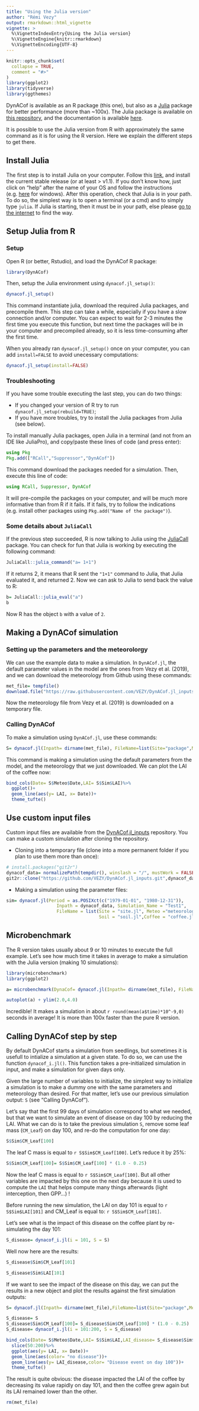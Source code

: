 ```yaml
---
title: "Using the Julia version"
author: "Rémi Vezy"
output: rmarkdown::html_vignette
vignette: >
  %\VignetteIndexEntry{Using the Julia version}
  %\VignetteEngine{knitr::rmarkdown}
  %\VignetteEncoding{UTF-8}
---
```


```r
knitr::opts_chunk$set(
  collapse = TRUE,
  comment = "#>"
)
library(ggplot2)
library(tidyverse)
library(ggthemes)
```

DynACof is available as an R package (this one), but also as a [Julia](https://julialang.org/) package for better performance (more than ~100x). The Julia package is available on [this repository](https://github.com/VEZY/DynACof.jl), and the documentation is available [here](https://vezy.github.io/DynACof.jl/dev/).


It is possible to use the Julia version from R with approximately the same command as it is for using the R version. Here we explain the different steps to get there.

## Install Julia

The first step is to install Julia on your computer. Follow this [link](https://julialang.org/downloads/), and install the current stable release (or at least > v1.1). If you don't know how, just click on "help" after the name of your OS and follow the instructions (e.g. [here](https://julialang.org/downloads/platform.html#windows) for windows).
After this operation, check that Julia is in your path. To do so, the simplest way is to open a terminal (or a cmd) and to simply type `julia`. If Julia is starting, then it must be in your path, else please [go to the internet](http://letmegooglethat.com/?q=add+program+to+path) to find the way.

## Setup Julia from R


### Setup

Open R (or better, Rstudio), and load the DynACof R package: 

```r
library(DynACof)
```

Then, setup the Julia environment using `dynacof.jl_setup()`:

```r
dynacof.jl_setup()
```

This command instantiate julia, download the required Julia packages, and precompile them. This step can take a while, especially if you have a slow connection and/or computer. You can expect to wait for 2-3 minutes the first time you execute this function, but next time the packages will be in your computer and precompiled already, so it is less time-consuming after the first time.

When you already ran `dynacof.jl_setup()` once on your computer, you can add `install=FALSE` to avoid unecessary computations: 

```r
dynacof.jl_setup(install=FALSE)
```

### Troubleshooting

If you have some trouble executing the last step, you can do two things: 

- If you changed your version of R try to run `dynacof.jl_setup(rebuild=TRUE)`;
- If you have more troubles, try to install the Julia packages from Julia (see below).

To install manually Julia packages, open Julia in a terminal (and not from an IDE like JuliaPro), and copy/paste these lines of code (and press enter):

```julia
using Pkg
Pkg.add(["RCall","Suppressor","DynACof"])
```

This command download the packages needed for a simulation. Then, execute this line of code:

```julia
using RCall, Suppressor, DynACof
```

It will pre-compile the packages on your computer, and will be much more informative than from R if it fails.
If it fails, try to follow the indications (e.g. install other packages using `Pkg.add("Name of the package")`).


### Some details about `JuliaCall`

If the previous step succeeded, R is now talking to Julia using the [JuliaCall](https://non-contradiction.github.io/JuliaCall/index.html) package. You can check for fun that Julia is working by executing the following command: 

```r
JuliaCall::julia_command("a= 1+1")
```

If it returns 2, it means that R sent the `"1+1"` command to Julia, that Julia evaluated it, and returned 2. Now we can ask to Julia to send back the value to R: 

```r
b= JuliaCall::julia_eval("a")
b
```

Now R has the object `b` with a value of `2`.


## Making a DynACof simulation

### Setting up the parameters and the meteorolorgy

We can use the example data to make a simulation. In `DynACof.jl`, the default parameter values in the model are the ones from Vezy et al. (2019), and we can download the meteorology from Github using these commands:

```r
met_file= tempfile()
download.file("https://raw.githubusercontent.com/VEZY/DynACof.jl_inputs/master/meteorology.txt",met_file)
```

Now the meteorology file from Vezy et al. (2019) is downloaded on a temporary file.

### Calling DynACof

To make a simulation using `DynACof.jl`, use these commands: 

```r
S= dynacof.jl(Inpath= dirname(met_file), FileName=list(Site="package",Meteo=basename(met_file),Soil="package",Coffee="package",Tree=NULL))
```

This command is making a simulation using the default parameters from the model, and the meteorology that we just downloaded. We can plot the LAI of the coffee now: 

```r
bind_cols(Date= S$Meteo$Date,LAI= S$Sim$LAI)%>%
  ggplot()+
  geom_line(aes(y= LAI, x= Date))+
  theme_tufte()
```


## Use custom input files

Custom input files are available from the [DynACof.jl_inputs](https://github.com/VEZY/DynACof.jl_inputs) repository. 
You can make a custom simulation after cloning the repository.

* Cloning into a temporary file (clone into a more permanent folder if you plan to use them more than once): 
```r
# install.packages("git2r")
dynacof_data= normalizePath(tempdir(), winslash = "/", mustWork = FALSE)
git2r::clone("https://github.com/VEZY/DynACof.jl_inputs.git",dynacof_data)
```

* Making a simulation using the parameter files:
```r
sim= dynacof.jl(Period = as.POSIXct(c("1979-01-01", "1980-12-31")),
                   Inpath = dynacof_data, Simulation_Name = "Test1",
                   FileName = list(Site = "site.jl", Meteo ="meteorology.txt",
                                   Soil = "soil.jl",Coffee = "coffee.jl", Tree = NULL))
```

## Microbenchmark

The R version takes usually about 9 or 10 minutes to execute the full example. Let's see how much time it takes in average to make a simulation with the Julia version (making 10 simulations): 

```r
library(microbenchmark)
library(ggplot2)

a= microbenchmark(DynaCof= dynacof.jl(Inpath= dirname(met_file), FileName=list(Site="package",Meteo=basename(met_file),Soil="package",Coffee="package",Tree=NULL)), times= 10)

autoplot(a) + ylim(2.0,4.0)
```

Incredible! It makes a simulation in about `r round(mean(a$time)*10^-9,0)` seconds in average! It is more than 100x faster than the pure R version.


## Calling DynACof step by step

By default DynACof starts a simulation from seedlings, but sometimes it is usefull to intialize a simulation at a given state. To do so, we can use the function `dynacof_i.jl()`. This function takes a pre-initialized simulation in input, and make a simulation for given days only. 

Given the large number of variables to initialize, the simplest way to initialize a simulation is to make a dummy one with the same parameters and meteorology than desired. For that matter, let's use our previous simulation output: `S` (see "Calling DynACof").

Let's say that the first 99 days of simulation correspond to what we needed, but that we want to simulate an event of disease on day 100 by reducing the LAI. What we can do is to take the previous simulation `S`, remove some leaf mass (`CM_Leaf`) on day 100, and re-do the computation for one day: 

```r
S$Sim$CM_Leaf[100]
```

The leaf C mass is equal to `r S$Sim$CM_Leaf[100]`. Let's reduce it by 25%: 

```r
S$Sim$CM_Leaf[100]= S$Sim$CM_Leaf[100] * (1.0 - 0.25)
```

Now the leaf C mass is equal to `r S$Sim$CM_Leaf[100]`. But all other variables are impacted by this one on the next day because it is used to compute the `LAI` that helps compute many things afterwards (light interception, then GPP...) ! 

Before running the new simulation, the LAI on day 101 is equal to `r S$Sim$LAI[101]` and CM_Leaf is equal to: `r S$Sim$CM_Leaf[101]`. 

Let's see what is the impact of this disease on the coffee plant by re-simulating the day 101:

```r
S_disease= dynacof_i.jl(i = 101, S = S)
```

Well now here are the results: 
```r
S_disease$Sim$CM_Leaf[101]
```

```r
S_disease$Sim$LAI[101]
```

If we want to see the impact of the disease on this day, we can put the results in a new object and plot the results against the first simulation outputs: 

```r
S= dynacof.jl(Inpath= dirname(met_file),FileName=list(Site="package",Meteo=basename(met_file),Soil="package",Coffee="package",Tree=NULL))

S_disease= S
S_disease$Sim$CM_Leaf[100]= S_disease$Sim$CM_Leaf[100] * (1.0 - 0.25)
S_disease= dynacof_i.jl(i = 101:200, S = S_disease)

bind_cols(Date= S$Meteo$Date,LAI= S$Sim$LAI,LAI_disease= S_disease$Sim$LAI)%>%
  slice(50:200)%>%
  ggplot(aes(y= LAI, x= Date))+
  geom_line(aes(color= "no disease"))+
  geom_line(aes(y= LAI_disease,color= "Disease event on day 100"))+
  theme_tufte()
```

The result is quite obvious: the disease impacted the LAI of the coffee by decreasing its value rapidly on day 101, and then the coffee grew again but its LAI remained lower than the other. 


```r
rm(met_file)
```

